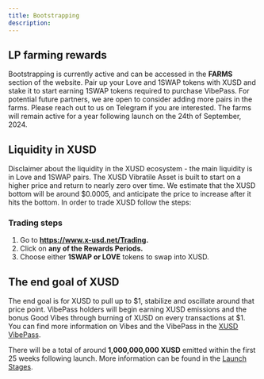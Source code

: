 ```yaml
---
title: Bootstrapping
description: 
---
```


## LP farming rewards

Bootstrapping is currently active and can be accessed in the **FARMS** section of the website. Pair up your Love and 1SWAP tokens with XUSD and stake it to start earning 1SWAP tokens required to purchase VibePass. For potential future partners, we are open to consider adding more pairs in the farms. Please reach out to us on Telegram if you are interested. The farms will remain active for a year following launch on the 24th of September, 2024.

## Liquidity in XUSD

Disclaimer about the liquidity in the XUSD ecosystem - the main liquidity is in Love and 1SWAP pairs. The XUSD Vibratile Asset is built to start on a higher price and return to nearly zero over time. We estimate that the XUSD bottom will be around $0.0005, and anticipate the price to increase after it hits the bottom. In order to trade XUSD follow the steps:

### Trading steps
1. Go to **https://www.x-usd.net/Trading.**
2. Click on **any of the Rewards Periods.**
3. Choose either **1SWAP or LOVE** tokens to swap into XUSD.


## The end goal of XUSD

The end goal is for XUSD to pull up to $1, stabilize and oscillate around that price point. VibePass holders will begin earning XUSD emissions and the bonus Good Vibes through burning of XUSD on every transactions at $1. You can find more information on Vibes and the VibePass in the [XUSD VibePass](https://docs.x-usd.net/docs/VibePass/Obtain).

There will be a total of around **1,000,000,000 XUSD** emitted within the first 25 weeks following launch. More information can be found in the [Launch Stages](https://docs.x-usd.net/docs/Launch/Genesis).

